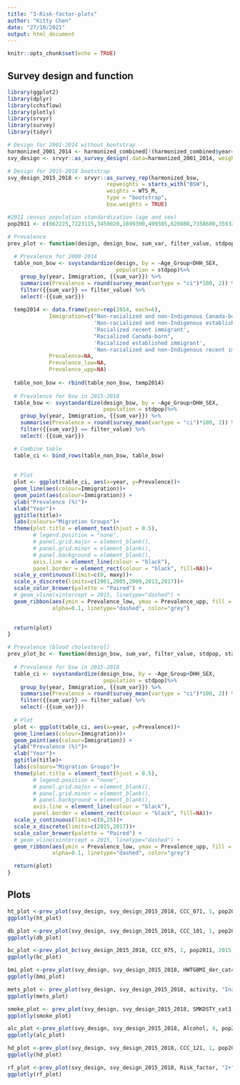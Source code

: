 ```yaml
---
title: "3-Risk-factor-plots"
author: "Kitty Chen"
date: "27/10/2021"
output: html_document
---
```


```r
knitr::opts_chunk$set(echo = TRUE)
```

## Survey design and function
```r
library(ggplot2)
library(dplyr)
library(cchsflow)
library(plotly)
library(srvyr)
library(survey)
library(tidyr)

# Design for 2001-2014 without bootstrap
harmonized_2001_2014 <- harmonized_combined[!(harmonized_combined$year==2015|harmonized_combined$year==2017),]
svy_design <- srvyr::as_survey_design(.data=harmonized_2001_2014, weights="WTS_M")

# Design for 2015-2018 bootstrap
svy_design_2015_2018 <- srvyr::as_survey_rep(harmonized_bsw,
                               repweights = starts_with("BSW"),
                               weights = WTS_M,
                               type = "bootstrap",
                               bsw.weights = TRUE)

#2011 census population standardization (age and sex)
pop2011 <- c(662225,7223115,3459020,1699390,499385,628080,7358600,3593260,1898090,848200)

```

```r
# Prevalence
prev_plot <- function(design, design_bsw, sum_var, filter_value, stdpop, startyear, maxy, title){
  
  # Prevalence for 2000-2014
  table_non_bsw <- svystandardize(design, by = ~Age_Group+DHH_SEX,
                                  population = stdpop)%>%
    group_by(year, Immigration, {{sum_var}}) %>%
    summarise(Prevalence = round(survey_mean(vartype = "ci")*100, 2)) %>%
    filter({{sum_var}} == filter_value) %>%
    select(-{{sum_var}})
  
  temp2014 <- data.frame(year=rep(2014, each=6),
             Immigration=c("Non-racialized and non-Indigenous Canada-born",
                           'Non-racialized and non-Indigenous established immigrant',
                           'Racialized recent immigrant',
                           "Racialized Canada-born",
                           'Racialized established immigrant',
                           'Non-racialized and non-Indigenous recent immigrant' ),
             Prevalence=NA,
             Prevalence_low=NA,
             Prevalence_upp=NA)
  
  table_non_bsw <- rbind(table_non_bsw, temp2014)
  
  # Prevalence for bsw in 2015-2018
  table_bsw <- svystandardize(design_bsw, by = ~Age_Group+DHH_SEX,
                              population = stdpop)%>%
    group_by(year, Immigration, {{sum_var}}) %>%
    summarise(Prevalence = round(survey_mean(vartype = "ci")*100, 2)) %>%
    filter({{sum_var}} == filter_value) %>%
    select(-{{sum_var}})

  # Combine table
  table_ci <- bind_rows(table_non_bsw, table_bsw)
  
  
  # Plot
  plot <- ggplot(table_ci, aes(x=year, y=Prevalence))+
  geom_line(aes(colour=Immigration))+
  geom_point(aes(colour=Immigration)) +
  ylab("Prevalence (%)")+
  xlab("Year")+
  ggtitle(title)+
  labs(colours="Migration Groups")+
  theme(plot.title = element_text(hjust = 0.5),
        # legend.position = "none",
        # panel.grid.major = element_blank(),
        # panel.grid.minor = element_blank(),
        # panel.background = element_blank(),
        axis.line = element_line(colour = "black"),
        panel.border = element_rect(colour = "black", fill=NA))+
  scale_y_continuous(limit=c(0, maxy))+
  scale_x_discrete(limits=c(2001,2005,2009,2013,2017))+
  scale_color_brewer(palette = "Paired") +
  # geom_vline(xintercept = 2015, linetype="dashed") +
  geom_ribbon(aes(ymin = Prevalence_low, ymax = Prevalence_upp, fill = Immigration),
              alpha=0.1, linetype="dashed", color="grey")
    

  return(plot)
}

# Prevalence (blood cholesterol)
prev_plot_bc <- function(design_bsw, sum_var, filter_value, stdpop, startyear, title){
  
  # Prevalence for bsw in 2015-2018
  table_ci <- svystandardize(design_bsw, by = ~Age_Group+DHH_SEX,
                              population = stdpop)%>%
    group_by(year, Immigration, {{sum_var}}) %>%
    summarise(Prevalence = round(survey_mean(vartype = "ci")*100, 2)) %>%
    filter({{sum_var}} == filter_value) %>%
    select(-{{sum_var}})
  
  # Plot
  plot <- ggplot(table_ci, aes(x=year, y=Prevalence))+
  geom_line(aes(colour=Immigration))+
  geom_point(aes(colour=Immigration)) +
  ylab("Prevalence (%)")+
  xlab("Year")+
  ggtitle(title)+
  labs(colours="Migration Groups")+
  theme(plot.title = element_text(hjust = 0.5),
        # legend.position = "none",
        # panel.grid.major = element_blank(),
        # panel.grid.minor = element_blank(),
        # panel.background = element_blank(),
        axis.line = element_line(colour = "black"),
        panel.border = element_rect(colour = "black", fill=NA))+
  scale_y_continuous(limit=c(0,25))+
  scale_x_discrete(limits=c(2015,2017))+
  scale_color_brewer(palette = "Paired") +
  # geom_vline(xintercept = 2015, linetype="dashed") +
  geom_ribbon(aes(ymin = Prevalence_low, ymax = Prevalence_upp, fill = Immigration),
              alpha=0.1, linetype="dashed", color="grey")

  return(plot)
}

```

## Plots 
```r
ht_plot <-prev_plot(svy_design, svy_design_2015_2018, CCC_071, 1, pop2011, 2001, 62,"Hypertension")
ggplotly(ht_plot)
```

```r
db_plot <-prev_plot(svy_design, svy_design_2015_2018, CCC_101, 1, pop2011, 2001, 25, "Diabetes")
ggplotly(db_plot)
```

```r
bc_plot <-prev_plot_bc(svy_design_2015_2018, CCC_075, 1, pop2011, 2015, "High blood cholesterol")
ggplotly(bc_plot)
```

```r
bmi_plot <-prev_plot(svy_design, svy_design_2015_2018, HWTGBMI_der_cat4, 4, pop2011, 25, "Obesity")
ggplotly(bmi_plot)
```

```r
mets_plot <- prev_plot(svy_design, svy_design_2015_2018, activity, "Inactive", pop2011, 2001, 62, "Physical inactivity")
ggplotly(mets_plot)
```

```r
smoke_plot <- prev_plot(svy_design, svy_design_2015_2018, SMKDSTY_cat3, 1, pop2011, 2001, 62, "Current smoker")
ggplotly(smoke_plot)
```

```r
alc_plot <-prev_plot(svy_design, svy_design_2015_2018, Alcohol, 4, pop2011, 2001, 25, "Heavy drinker")
ggplotly(alc_plot)
```

```r
hd_plot <-prev_plot(svy_design, svy_design_2015_2018, CCC_121, 1, pop2011, 2001, 25, "Heart disease")
ggplotly(hd_plot)  
```

```r
rf_plot <-prev_plot(svy_design, svy_design_2015_2018, Risk_factor, "2+", pop2011, 2001, "2+ risk factors")
ggplotly(rf_plot)
```
